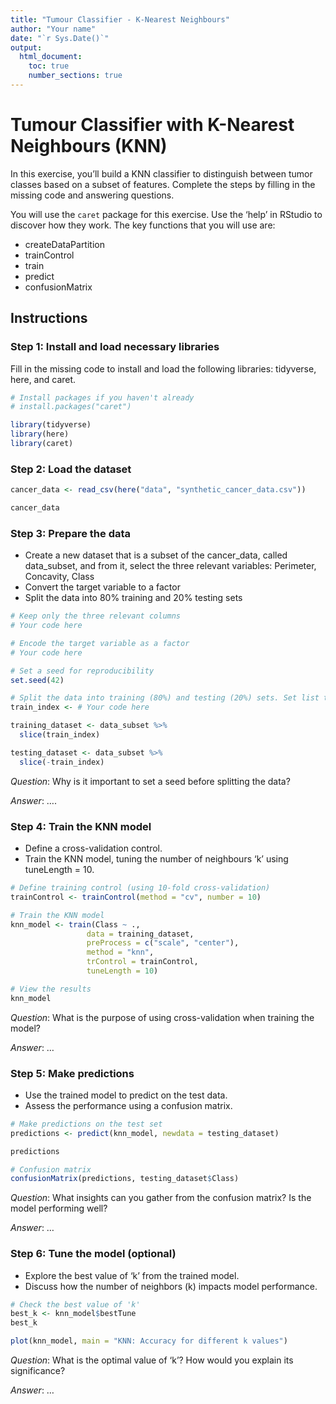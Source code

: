 ```yaml
---
title: "Tumour Classifier - K-Nearest Neighbours"
author: "Your name"
date: "`r Sys.Date()`"
output: 
  html_document:
    toc: true
    number_sections: true
---
```


# Tumour Classifier with K-Nearest Neighbours (KNN)

In this exercise, you'll build a KNN classifier to distinguish between tumor classes based on a subset of features. Complete the steps by filling in the missing code and answering questions.

You will use the `caret` package for this exercise. Use the 'help' in RStudio to discover how they work. The key functions that you will use are:

-   createDataPartition
-   trainControl
-   train
-   predict
-   confusionMatrix

## Instructions

### Step 1: Install and load necessary libraries

Fill in the missing code to install and load the following libraries: tidyverse, here, and caret.

```r
# Install packages if you haven't already
# install.packages("caret")

library(tidyverse) 
library(here)
library(caret)
```

### Step 2: Load the dataset

```r
cancer_data <- read_csv(here("data", "synthetic_cancer_data.csv"))

cancer_data
```

### Step 3: Prepare the data

-   Create a new dataset that is a subset of the cancer_data, called data_subset, and from it, select the three relevant variables: Perimeter, Concavity, Class
-   Convert the target variable to a factor
-   Split the data into 80% training and 20% testing sets

```r

# Keep only the three relevant columns
# Your code here

# Encode the target variable as a factor
# Your code here

# Set a seed for reproducibility
set.seed(42)

# Split the data into training (80%) and testing (20%) sets. Set list to FALSE.
train_index <- # Your code here

training_dataset <- data_subset %>% 
  slice(train_index)

testing_dataset <- data_subset %>% 
  slice(-train_index)

```

*Question*: Why is it important to set a seed before splitting the data?

*Answer*: ....

### Step 4: Train the KNN model

-   Define a cross-validation control.
-   Train the KNN model, tuning the number of neighbours 'k' using tuneLength = 10.

```r
# Define training control (using 10-fold cross-validation)
trainControl <- trainControl(method = "cv", number = 10)

# Train the KNN model 
knn_model <- train(Class ~ ., 
                 data = training_dataset, 
                 preProcess = c("scale", "center"),
                 method = "knn",
                 trControl = trainControl,
                 tuneLength = 10)

# View the results
knn_model

```

*Question*: What is the purpose of using cross-validation when training the model?

*Answer*: ...

### Step 5: Make predictions

-   Use the trained model to predict on the test data.
-   Assess the performance using a confusion matrix.

```r
# Make predictions on the test set
predictions <- predict(knn_model, newdata = testing_dataset)

predictions

# Confusion matrix  
confusionMatrix(predictions, testing_dataset$Class)

```

*Question*: What insights can you gather from the confusion matrix? Is the model performing well?

*Answer*: ...

### Step 6: Tune the model (optional)

-   Explore the best value of 'k' from the trained model.
-   Discuss how the number of neighbors (k) impacts model performance.

```r
# Check the best value of 'k'
best_k <- knn_model$bestTune
best_k

plot(knn_model, main = "KNN: Accuracy for different k values")
```

*Question*: What is the optimal value of 'k'? How would you explain its significance?

*Answer*: ...
